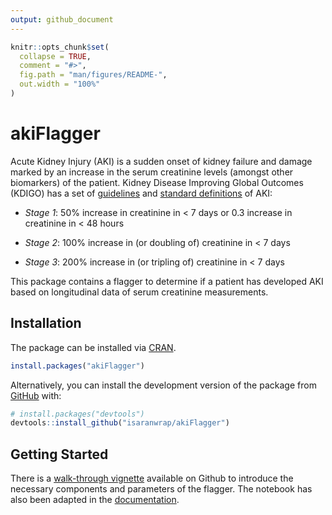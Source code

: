 ```yaml
---
output: github_document
---
```


<!-- README.md is generated from README.Rmd. Please edit that file -->

```r
knitr::opts_chunk$set(
  collapse = TRUE,
  comment = "#>",
  fig.path = "man/figures/README-",
  out.width = "100%"
)
```

# akiFlagger

<!-- badges: start -->
<!-- badges: end -->

Acute Kidney Injury (AKI) is a sudden onset of kidney failure and damage marked by an increase in the serum creatinine levels (amongst other biomarkers) of the patient. Kidney Disease Improving Global Outcomes (KDIGO) has a set of [guidelines](https://kdigo.org/guidelines/acute-kidney-injury/) and [standard definitions](https://www.ncbi.nlm.nih.gov/pmc/articles/PMC3520085/) of AKI:

* *Stage 1*: 50% increase in creatinine in < 7 days or 0.3 increase in creatinine in < 48 hours

* *Stage 2*: 100% increase in (or doubling of) creatinine in < 7 days

* *Stage 3*: 200% increase in (or tripling of) creatinine in < 7 days

This package contains a flagger to determine if a patient has developed AKI based on longitudinal data of serum creatinine measurements. 

## Installation

The package can be installed via [CRAN](https://CRAN.R-project.org).

``` r
install.packages("akiFlagger")
```

Alternatively, you can install the development version of the package from [GitHub](https://github.com/isaranwrap) with:

``` r
# install.packages("devtools")
devtools::install_github("isaranwrap/akiFlagger")
```
## Getting Started

There is a [walk-through vignette](https://colab.research.google.com/github/isaranwrap/StandardizingAKI/blob/master/GettingStarted.ipynb) available on Github to introduce the necessary components and parameters of the flagger. The notebook has also been adapted in the [documentation](https://akiflagger.readthedocs.io/en/latest/). 
